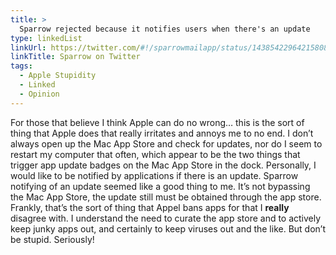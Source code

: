 ```yaml
---
title: >
  Sparrow rejected because it notifies users when there's an update
type: linkedList
linkUrl: https://twitter.com/#!/sparrowmailapp/status/143854229642158080
linkTitle: Sparrow on Twitter
tags:
  - Apple Stupidity
  - Linked
  - Opinion
---
```


For those that believe I think Apple can do no wrong… this is the sort of thing that Apple does that really irritates and annoys me to no end. I don’t always open up the Mac App Store and check for updates, nor do I seem to restart my computer that often, which appear to be the two things that trigger app update badges on the Mac App Store in the dock. Personally, I would like to be notified by applications if there is an update. Sparrow notifying of an update seemed like a good thing to me. It’s not bypassing the Mac App Store, the update still must be obtained through the app store. Frankly, that’s the sort of thing that Appel bans apps for that I **really** disagree with. I understand the need to curate the app store and to actively keep junky apps out, and certainly to keep viruses out and the like. But don’t be stupid. Seriously!
